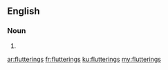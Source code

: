 ==English==

===Noun===
{{head|en|noun plural form}}

# {{plural of|fluttering|lang=en}}

[[ar:flutterings]]
[[fr:flutterings]]
[[ku:flutterings]]
[[my:flutterings]]